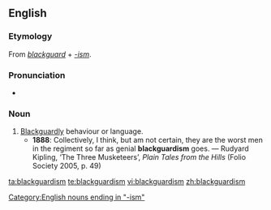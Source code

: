 ==English==

===Etymology===
From ''[[blackguard]]'' + ''[[-ism]]''.

===Pronunciation===
* {{IPA|/ˈblæɡədɪzəm/}}

===Noun===
{{en-noun}}

# [[blackguardly|Blackguardly]] behaviour or language.
#* '''1888''': Collectively, I think, but am not certain, they are the worst men in the regiment so far as genial '''blackguardism''' goes.  —  Rudyard Kipling, ‘The Three Musketeers’, ''Plain Tales from the Hills'' (Folio Society 2005, p. 49)

[[Category:English nouns ending in "-ism"]]

[[ta:blackguardism]]
[[te:blackguardism]]
[[vi:blackguardism]]
[[zh:blackguardism]]